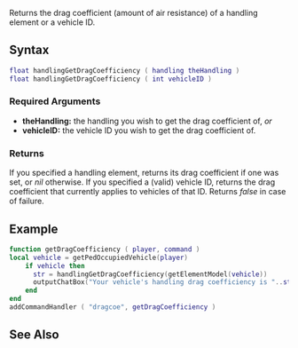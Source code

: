 
{{Server function}}
{{Disabled|It has never existed.}} 

Returns the drag coefficient (amount of air resistance) of a handling element or a vehicle ID.

==Syntax==
<syntaxhighlight lang="lua">
float handlingGetDragCoefficiency ( handling theHandling )
float handlingGetDragCoefficiency ( int vehicleID )
</syntaxhighlight>

===Required Arguments===
*'''theHandling:''' the handling you wish to get the drag coefficient of, ''or''
*'''vehicleID:''' the vehicle ID you wish to get the drag coefficient of.

===Returns===
If you specified a handling element, returns its drag coefficient if one was set, or ''nil'' otherwise. If you specified a (valid) vehicle ID, returns the drag coefficient that currently applies to vehicles of that ID. Returns ''false'' in case of failure.

==Example==
<syntaxhighlight lang="lua">
function getDragCoefficiency ( player, command )
local vehicle = getPedOccupiedVehicle(player)
    if vehicle then
      str = handlingGetDragCoefficiency(getElementModel(vehicle))
      outputChatBox("Your vehicle's handling drag coefficiency is "..str,player,0,255,255)
    end
end
addCommandHandler ( "dragcoe", getDragCoefficiency )
</syntaxhighlight>

==See Also==
{{Handling_functions}}